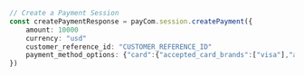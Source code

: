 ```typescript index.ts
// Create a Payment Session
const createPaymentResponse = payCom.session.createPayment({
    amount: 10000
    currency: "usd"
    customer_reference_id: "CUSTOMER_REFERENCE_ID"
    payment_method_options: {"card":{"accepted_card_brands":["visa"],"accepted_card_categories":["consumer"],"accepted_card_funding":["debit"],"accepted_card_jurisdictions":["domestic"],"duplicate_card_check":true,"enforce_customer_name_as_cardholder_name":true,"security_checks":{"address_line1_check":true,"address_postal_code_check":true,"cvv_check":true},"request_threed_secure":"none"}}
})
```